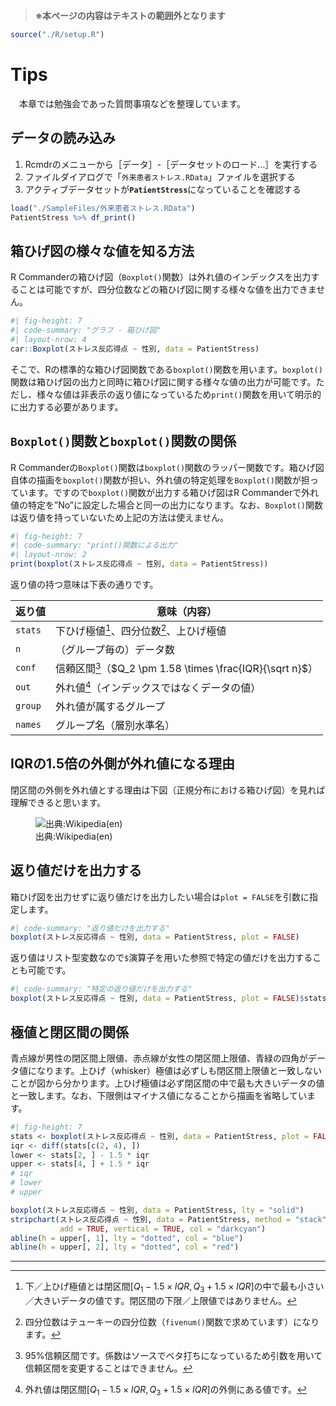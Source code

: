 > **※本ページの内容はテキストの範囲外となります**

```r
source("./R/setup.R")
```


# Tips {.unnumbered}
　本章では勉強会であった質問事項などを整理しています。


:::{.callout-note collapse="false"}
## データの読み込み

1. Rcmdrのメニューから［データ］-［データセットのロード...］を実行する
1. ファイルダイアログで「`外来患者ストレス.RData`」ファイルを選択する
1. アクティブデータセットが**`PatientStress`**になっていることを確認する

:::

```r
load("./SampleFiles/外来患者ストレス.RData")
PatientStress %>% df_print()
```


## 箱ひげ図の様々な値を知る方法
R Commanderの箱ひげ図（`Boxplot()`関数）は外れ値のインデックスを出力することは可能ですが、四分位数などの箱ひげ図に関する様々な値を出力できません。
```r
#| fig-height: 7
#| code-summary: "グラフ - 箱ひげ図"
#| layout-nrow: 4
car::Boxplot(ストレス反応得点 ~ 性別, data = PatientStress)
```

そこで、Rの標準的な箱ひげ図関数である`boxplot()`関数を用います。`boxplot()`関数は箱ひげ図の出力と同時に箱ひげ図に関する様々な値の出力が可能です。ただし、様々な値は非表示の返り値になっているため`print()`関数を用いて明示的に出力する必要があります。

:::{.callout-note collapse="true"}
## `Boxplot()`関数と`boxplot()`関数の関係
R Commanderの`Boxplot()`関数は`boxplot()`関数のラッパー関数です。箱ひげ図自体の描画を`boxplot()`関数が担い、外れ値の特定処理を`Boxplot()`関数が担っています。ですので`boxplot()`関数が出力する箱ひげ図はR Commanderで外れ値の特定を"No"に設定した場合と同一の出力になります。なお、`Boxplot()`関数は返り値を持っていないため上記の方法は使えません。
:::

```r
#| fig-height: 7
#| code-summary: "print()関数による出力"
#| layout-nrow: 2
print(boxplot(ストレス反応得点 ~ 性別, data = PatientStress))
```

返り値の持つ意味は下表の通りです。

返り値  | 意味（内容）
--------|-------------------------------------------------------------
`stats` | 下ひげ極値[^whisker]、四分位数[^fivenum]、上ひげ極値
`n`     | （グループ毎の）データ数
`conf`  | 信頼区間[^conf]（$Q_2 \pm 1.58 \times \frac{IQR}{\sqrt n}$）
`out`   | 外れ値[^outer]（インデックスではなくデータの値）
`group` | 外れ値が属するグループ
`names` | グループ名（層別水準名）

[^whisker]: 下／上ひげ極値とは閉区間$\big[ Q_1 - 1.5 \times IQR, Q_3 + 1.5 \times IQR \big]$の中で最も小さい／大きいデータの値です。閉区間の下限／上限値ではありません。

[^fivenum]: 四分位数はテューキーの四分位数（`fivenum()`関数で求めています）になります。

[^conf]: 95$\%$信頼区間です。係数はソースでベタ打ちになっているため引数を用いて信頼区間を変更することはできません。

[^outer]: 外れ値は閉区間$\big[ Q_1 - 1.5 \times IQR, Q_3 + 1.5 \times IQR \big]$の外側にある値です。

:::{.callout-note collapse="true"}
## IQRの1.5倍の外側が外れ値になる理由
閉区間の外側を外れ値とする理由は下図（正規分布における箱ひげ図）を見れば理解できると思います。

![出典:Wikipedia(en)](https://upload.wikimedia.org/wikipedia/commons/1/1a/Boxplot_vs_PDF.svg)
:::

:::{.callout-tip collapse="true"}
## 返り値だけを出力する
箱ひげ図を出力せずに返り値だけを出力したい場合は`plot = FALSE`を引数に指定します。
```r
#| code-summary: "返り値だけを出力する"
boxplot(ストレス反応得点 ~ 性別, data = PatientStress, plot = FALSE)
```

返り値はリスト型変数なので`$`演算子を用いた参照で特定の値だけを出力することも可能です。
```r
#| code-summary: "特定の返り値だけを出力する"
boxplot(ストレス反応得点 ~ 性別, data = PatientStress, plot = FALSE)$stats
```
:::

:::{.callout-note collapse="true"}
## 極値と閉区間の関係
青点線が男性の閉区間上限値、赤点線が女性の閉区間上限値、青緑の四角がデータ値になります。上ひげ（whisker）極値は必ずしも閉区間上限値と一致しないことが図から分かります。上ひげ極値は必ず閉区間の中で最も大きいデータの値と一致します。なお、下限側はマイナス値になることから描画を省略しています。
```r
#| fig-height: 7
stats <- boxplot(ストレス反応得点 ~ 性別, data = PatientStress, plot = FALSE)$stats
iqr <- diff(stats[c(2, 4), ])
lower <- stats[2, ] - 1.5 * iqr
upper <- stats[4, ] + 1.5 * iqr
# iqr
# lower
# upper

boxplot(ストレス反応得点 ~ 性別, data = PatientStress, lty = "solid")
stripchart(ストレス反応得点 ~ 性別, data = PatientStress, method = "stack",
           add = TRUE, vertical = TRUE, col = "darkcyan")
abline(h = upper[, 1], lty = "dotted", col = "blue")
abline(h = upper[, 2], lty = "dotted", col = "red")
```
:::
---
